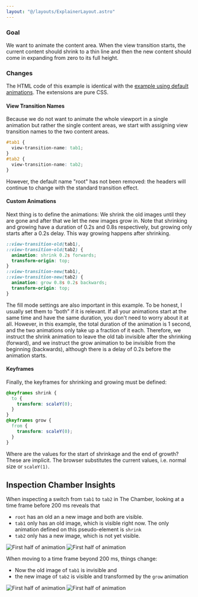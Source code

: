 ```yaml
---
layout: "@/layouts/ExplainerLayout.astro"
---
```


### Goal

We want to animate the content area. When the view transition starts, the current content should shrink to a thin line and then the new content should come in expanding from zero to its full height.

### Changes
The HTML code of this example is identical with the [example using default animations](/demo/BasicS/). The extensions are pure CSS.

#### View Transition Names

Because we do not want to animate the whole viewport in a single animation but rather the single content areas, we start with assigning view transition names to the two content areas.

```css ins={1-6}
#tab1 {
  view-transition-name: tab1;
}
#tab2 {
  view-transition-name: tab2;
}
```

However, the default name "root" has not been removed: the headers will continue to change with the standard transition effect.

#### Custom Animations

Next thing is to define the animations: We shrink the old images until they are gone and after that we let the new images grow in. Note that shrinking and growing have a duration of 0.2s and 0.8s respectively, but growing only starts after a 0.2s delay. This way growing happens after shrinking.

```css ins={1-10}
::view-transition-old(tab1),
::view-transition-old(tab2) {
  animation: shrink 0.2s forwards;
  transform-origin: top;
}
::view-transition-new(tab1),
::view-transition-new(tab2) {
  animation: grow 0.8s 0.2s backwards;
  transform-origin: top;
}
```

The fill mode settings are also important in this example. To be honest, I usually set them to “both” if it is relevant. If all your animations start at the same time and have the same duration, you don't need to worry about it at all. However, in this example, the total duration of the animation is 1 second, and the two animations only take up a fraction of it each. Therefore, we instruct the shrink animation to leave the old tab invisible after the shrinking (forward), and we instruct the grow animation to be invisible from the beginning (backwards), although there is a delay of 0.2s before the animation starts.

#### Keyframes

Finally, the keyframes for shrinking and growing must be defined:

```css ins={1-10}
@keyframes shrink {
  to {
    transform: scaleY(0);
  }
}
@keyframes grow {
  from {
    transform: scaleY(0);
  }
}
```

Where are the values for the start of shrinkage and the end of growth? These are implicit. The browser substitutes the current values, i.e. normal size or `scaleY(1)`.

## Inspection Chamber Insights

When inspecting a switch from `tab1` to `tab2` in The Chamber, looking at a time frame before 200 ms reveals that
* `root` has an old an a new image and both are visible.
* `tab1` only has an old image, which is visible right now. The only animation defined on this pseudo-element is `shrink`
* `tab2` only has a new image, which is not yet visible.

<span class="light:sl-hidden">![First half of animation](_AS1-dark.png)</span>
<span class="dark:sl-hidden">![First half of animation](_AS1-light.png)</span>

When moving to a time frame beyond 200 ms, things change:
* Now the old image of `tab1` is invisible and
* the new image of `tab2` is visible and transformed by the `grow` animation


<span class="light:sl-hidden">![First half of animation](_AS2-dark.png)</span>
<span class="dark:sl-hidden">![First half of animation](_AS2-light.png)</span>
